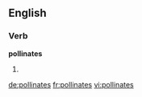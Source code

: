 ==English==

===Verb===
'''pollinates'''

# {{third-person singular of|pollinate}}

[[de:pollinates]]
[[fr:pollinates]]
[[vi:pollinates]]